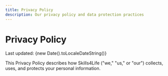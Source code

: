 ```yaml
---
title: Privacy Policy
description: Our privacy policy and data protection practices
---
```


# Privacy Policy

Last updated: {new Date().toLocaleDateString()}

This Privacy Policy describes how Skills4Life ("we," "us," or "our") collects, uses, and protects your personal information. 